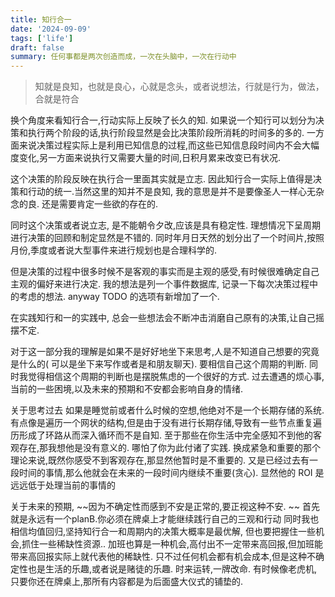 ```yaml
---
title: 知行合一
date: '2024-09-09'
tags: ['life']
draft: false
summary: 任何事都是两次创造而成，一次在头脑中，一次在行动中
---
```


> 知就是良知，也就是良心，心就是念头，或者说想法，行就是行为，做法，合就是符合

换个角度来看知行合一,行动实际上反映了长久的知.
如果说一个知行可以划分为决策和执行两个阶段的话,执行阶段显然是会比决策阶段所消耗的时间多的多的.
一方面来说决策过程实际上是利用已知信息的过程,而这些已知信息段时间内不会大幅度变化,另一方面来说执行又需要大量的时间,日积月累来改变已有状况.

这个决策的阶段反映在执行合一里面其实就是立志. 因此知行合一实际上值得是决策和行动的统一.当然这里的知并不是良知, 我的意思是并不是要像圣人一样心无杂念的良. 还是需要肯定一些欲的存在的.

同时这个决策或者说立志, 是不能朝令夕改,应该是具有稳定性. 理想情况下呈周期进行决策的回顾和制定显然是不错的. 同时年月日天然的划分出了一个时间片,按照月份,季度或者说大型事件来进行规划也是合理科学的.

但是决策的过程中很多时候不是客观的事实而是主观的感受,有时候很难确定自己主观的偏好来进行决定. 我的想法是列一个事件数据库, 记录一下每次决策过程中的考虑的想法. anyway TODO 的选项有新增加了一个.

在实践知行和一的实践中, 总会一些想法会不断冲击消磨自己原有的决策,让自己摇摆不定.

对于这一部分我的理解是如果不是好好地坐下来思考,人是不知道自己想要的究竟是什么的( 可以是坐下来写作或者是和朋友聊天). 要相信自己这个周期的判断. 同时我觉得相信这个周期的判断也是摆脱焦虑的一个很好的方式. 过去遭遇的烦心事,当前的一些困境,以及未来的预期和不安都会影响自身的情绪.

关于思考过去 如果是睡觉前或者什么时候的空想,他绝对不是一个长期存储的系统. 有点像是遍历一个网状的结构,但是由于没有进行长期存储,导致有一些节点重复遍历形成了环路从而深入循环而不是自知. 至于那些在你生活中完全感知不到他的客观存在,那我想他是没有意义的. 哪怕了你为此付诸了实践. 换成紧急和重要的那个理论来说,既然你感受不到客观存在,那显然他暂时是不重要的. 又是已经过去有一段时间的事情,那么他就会在未来的一段时间内继续不重要(贪心). 显然他的 ROI 是远远低于处理当前的事情的

关于未来的预期, ~~因为不确定性而感到不安是正常的,要正视这种不安. ~~ 首先就是永远有一个planB.你必须在牌桌上才能继续践行自己的三观和行动 同时我也相信均值回归,坚持知行合一和周期内的决策大概率是最优解, 但也要把握住一些机会,抓住一些稀缺性资源.. 加班也算是一种机会,高付出不一定带来高回报,但加班能带来高回报实际上就代表他的稀缺性. 只不过任何机会都有机会成本,但是这种不确定性也是生活的乐趣,或者说是赌徒的乐趣. 时来运转,一牌改命. 有时候像老虎机,只要你还在牌桌上,那所有内容都是为后面盛大仪式的铺垫的.
